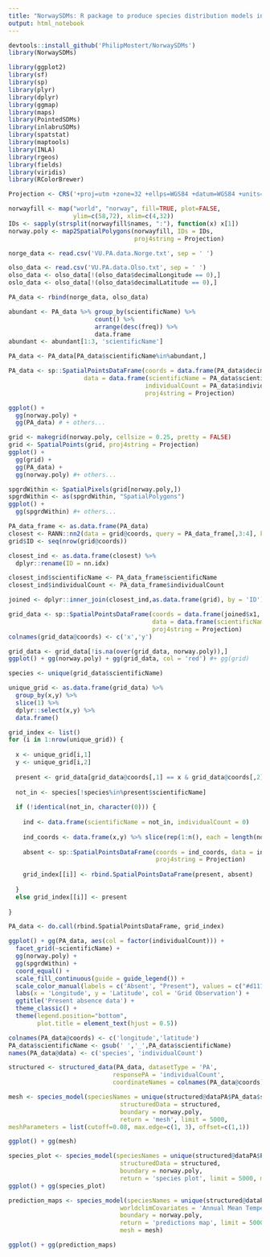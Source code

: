 ```yaml
---
title: "NorwaySDMs: R package to produce species distribution models in a reporducible framework"
output: html_notebook
---
```


```r

devtools::install_github('PhilipMostert/NorwaySDMs')
library(NorwaySDMs)

```

```r

library(ggplot2)
library(sf)
library(sp)
library(plyr)
library(dplyr) 
library(ggmap) 
library(maps)
library(PointedSDMs)
library(inlabruSDMs)
library(spatstat)
library(maptools)
library(INLA)
library(rgeos)
library(fields)
library(viridis)
library(RColorBrewer)

```

```r

Projection <- CRS('+proj=utm +zone=32 +ellps=WGS84 +datum=WGS84 +units=m +no_defs')

norwayfill <- map("world", "norway", fill=TRUE, plot=FALSE, 
                  ylim=c(58,72), xlim=c(4,32))
IDs <- sapply(strsplit(norwayfill$names, ":"), function(x) x[1])
norway.poly <- map2SpatialPolygons(norwayfill, IDs = IDs, 
                                   proj4string = Projection)

```

```r

norge_data <- read.csv('VU.PA.data.Norge.txt', sep = ' ')

olso_data <- read.csv('VU.PA.data.Olso.txt', sep = ' ')
olso_data <- olso_data[!(olso_data$decimalLongitude == 0),] 
oslo_data <- olso_data[!(olso_data$decimalLatitude == 0),]

PA_data <- rbind(norge_data, olso_data)

```

```r

abundant <- PA_data %>% group_by(scientificName) %>%
                        count() %>% 
                        arrange(desc(freq)) %>%
                        data.frame
abundant <- abundant[1:3, 'scientificName']

PA_data <- PA_data[PA_data$scientificName%in%abundant,]

PA_data <- sp::SpatialPointsDataFrame(coords = data.frame(PA_data$decimalLongitude,                                                PA_data$decimalLatitude),
                     data = data.frame(scientificName = PA_data$scientificName, 
                                      individualCount = PA_data$individualCount),
                                      proj4string = Projection)

```

```r

ggplot() + 
  gg(norway.poly) + 
  gg(PA_data) # + others...


```

```r

grid <- makegrid(norway.poly, cellsize = 0.25, pretty = FALSE)
grid <- SpatialPoints(grid, proj4string = Projection)
ggplot() +
  gg(grid) + 
  gg(PA_data) + 
  gg(norway.poly) #+ others...

spgrdWithin <- SpatialPixels(grid[norway.poly,])
spgrdWithin <- as(spgrdWithin, "SpatialPolygons")
ggplot() + 
  gg(spgrdWithin) #+ others...

```

```r

PA_data_frame <- as.data.frame(PA_data)
closest <- RANN::nn2(data = grid@coords, query = PA_data_frame[,3:4], k = 1)
grid$ID <- seq(nrow(grid@coords))

closest_ind <- as.data.frame(closest) %>%
  dplyr::rename(ID = nn.idx)

closest_ind$scientificName <- PA_data_frame$scientificName
closest_ind$individualCount <- PA_data_frame$individualCount

joined <- dplyr::inner_join(closest_ind,as.data.frame(grid), by = 'ID') 

grid_data <- sp::SpatialPointsDataFrame(coords = data.frame(joined$x1, joined$x2),
                                        data = data.frame(scientificName = joined$scientificName, individualCount = joined$individualCount),
                                        proj4string = Projection)
colnames(grid_data@coords) <- c('x','y')

```

```r

grid_data <- grid_data[!is.na(over(grid_data, norway.poly)),]
ggplot() + gg(norway.poly) + gg(grid_data, col = 'red') #+ gg(grid)

```

```r

species <- unique(grid_data$scientificName)

unique_grid <- as.data.frame(grid_data) %>%
  group_by(x,y) %>%
  slice(1) %>%
  dplyr::select(x,y) %>%
  data.frame()

grid_index <- list()
for (i in 1:nrow(unique_grid)) {
  
  x <- unique_grid[i,1]
  y <- unique_grid[i,2]
  
  present <- grid_data[grid_data@coords[,1] == x & grid_data@coords[,2] == y,]
  
  not_in <- species[!species%in%present$scientificName]
  
  if (!identical(not_in, character(0))) {
    
    ind <- data.frame(scientificName = not_in, individualCount = 0)
    
    ind_coords <- data.frame(x,y) %>% slice(rep(1:n(), each = length(not_in)))
    
    absent <- sp::SpatialPointsDataFrame(coords = ind_coords, data = ind,
                                         proj4string = Projection)
    
    grid_index[[i]] <- rbind.SpatialPointsDataFrame(present, absent)
    
  }
  else grid_index[[i]] <- present
  
}

```

```r


PA_data <- do.call(rbind.SpatialPointsDataFrame, grid_index)

ggplot() + gg(PA_data, aes(col = factor(individualCount))) +
  facet_grid(~scientificName) +
  gg(norway.poly) +
  gg(spgrdWithin) +
  coord_equal() +
  scale_fill_continuous(guide = guide_legend()) +
  scale_color_manual(labels = c('Absent', "Present"), values = c("#d11141", "#00aedb")) +
  labs(x = 'Longitude', y = 'Latitude', col = 'Grid Observation') +
  ggtitle('Present absence data') +
  theme_classic() +
  theme(legend.position="bottom",
        plot.title = element_text(hjust = 0.5))

```

```r

colnames(PA_data@coords) <- c('longitude','latitude')
PA_data$scientificName <- gsub(' ','_',PA_data$scientificName)
names(PA_data@data) <- c('species', 'individualCount')

structured <- structured_data(PA_data, datasetType = 'PA',
                             responsePA = 'individualCount',
                             coordinateNames = colnames(PA_data@coords))

```

```r

mesh <- species_model(speciesNames = unique(structured@dataPA$PA_data$species),
                               structuredData = structured,
                               boundary = norway.poly,
                               return = 'mesh', limit = 5000,
meshParameters = list(cutoff=0.08, max.edge=c(1, 3), offset=c(1,1))

ggplot() + gg(mesh)

```

```r

species_plot <- species_model(speciesNames = unique(structured@dataPA$PA_data$species),
                               structuredData = structured,
                               boundary = norway.poly,
                               return = 'species plot', limit = 5000, mesh = mesh)
ggplot() + gg(species_plot)

```

```r

prediction_maps <- species_model(speciesNames = unique(structured@dataPA$PA_data$species),                                    scale = TRUE, structuredData = structured,
                               worldclimCovariates = 'Annual Mean Temperature', 
                               boundary = norway.poly,
                               return = 'predictions map', limit = 5000,
                               mesh = mesh)

ggplot() + gg(prediction_maps)

```

